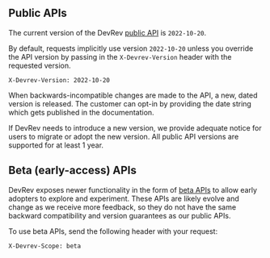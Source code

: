 ## Public APIs

The current version of the DevRev [public API](/public) is `2022-10-20`.

By default, requests implicitly use version `2022-10-20` unless you override the API version by passing
in the `X-Devrev-Version` header with the requested version.

```
X-Devrev-Version: 2022-10-20
```

When backwards-incompatible changes are made to the API, a new, dated version is released. The customer can opt-in by providing the date string which gets published in the documentation.

If DevRev needs to introduce a new version, we provide adequate notice for users to migrate or adopt the new version. All public API versions are supported for at least 1 year.

## Beta (early-access) APIs

DevRev exposes newer functionality in the form of [beta APIs](/beta) to allow early adopters to explore and
experiment. These APIs are likely evolve and change as we receive more feedback, so they do not
have the same backward compatibility and version guarantees as our public APIs.

To use beta APIs, send the following header with your request:

```
X-Devrev-Scope: beta
```